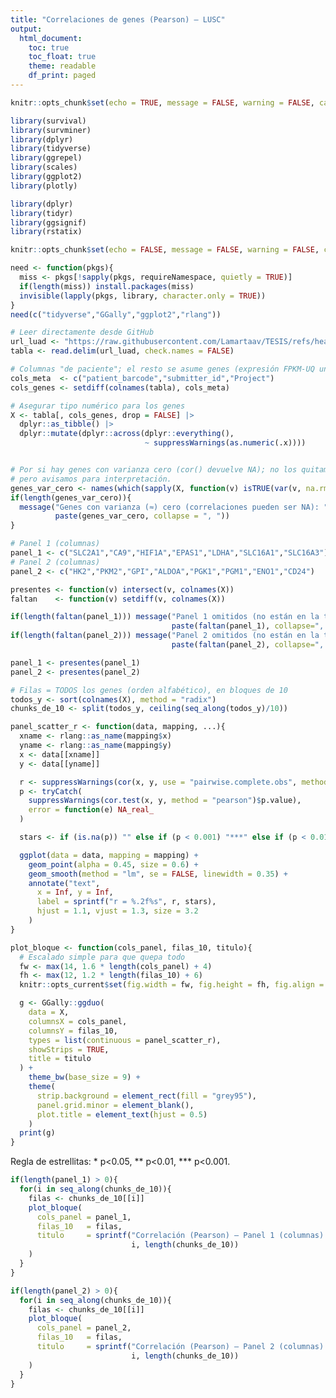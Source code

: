 ```yaml
---
title: "Correlaciones de genes (Pearson) — LUSC"
output:
  html_document:
    toc: true
    toc_float: true
    theme: readable
    df_print: paged
---
```


```r
knitr::opts_chunk$set(echo = TRUE, message = FALSE, warning = FALSE, cache = TRUE)

library(survival)
library(survminer)
library(dplyr)
library(tidyverse)
library(ggrepel)
library(scales)
library(ggplot2)
library(plotly)

library(dplyr)
library(tidyr)
library(ggsignif)
library(rstatix)

knitr::opts_chunk$set(echo = FALSE, message = FALSE, warning = FALSE, cache = TRUE)

need <- function(pkgs){
  miss <- pkgs[!sapply(pkgs, requireNamespace, quietly = TRUE)]
  if(length(miss)) install.packages(miss)
  invisible(lapply(pkgs, library, character.only = TRUE))
}
need(c("tidyverse","GGally","ggplot2","rlang"))
```

```r
# Leer directamente desde GitHub
url_luad <- "https://raw.githubusercontent.com/Lamartaav/TESIS/refs/heads/main/tejido_tumoral_LUSC.tsv"
tabla <- read.delim(url_luad, check.names = FALSE)

# Columnas "de paciente"; el resto se asume genes (expresión FPKM-UQ unstranded)
cols_meta  <- c("patient_barcode","submitter_id","Project")
cols_genes <- setdiff(colnames(tabla), cols_meta)

# Asegurar tipo numérico para los genes
X <- tabla[, cols_genes, drop = FALSE] |>
  dplyr::as_tibble() |>
  dplyr::mutate(dplyr::across(dplyr::everything(),
                              ~ suppressWarnings(as.numeric(.x))))


# Por si hay genes con varianza cero (cor() devuelve NA); no los quitamos,
# pero avisamos para interpretación.
genes_var_cero <- names(which(sapply(X, function(v) isTRUE(var(v, na.rm=TRUE) == 0))))
if(length(genes_var_cero)){
  message("Genes con varianza (≈) cero (correlaciones pueden ser NA): ",
          paste(genes_var_cero, collapse = ", "))
}

```


```r
# Panel 1 (columnas)
panel_1 <- c("SLC2A1","CA9","HIF1A","EPAS1","LDHA","SLC16A1","SLC16A3")
# Panel 2 (columnas)
panel_2 <- c("HK2","PKM2","GPI","ALDOA","PGK1","PGM1","ENO1","CD24")

presentes <- function(v) intersect(v, colnames(X))
faltan    <- function(v) setdiff(v, colnames(X))

if(length(faltan(panel_1))) message("Panel 1 omitidos (no están en la tabla): ",
                                    paste(faltan(panel_1), collapse=", "))
if(length(faltan(panel_2))) message("Panel 2 omitidos (no están en la tabla): ",
                                    paste(faltan(panel_2), collapse=", "))

panel_1 <- presentes(panel_1)
panel_2 <- presentes(panel_2)

# Filas = TODOS los genes (orden alfabético), en bloques de 10
todos_y <- sort(colnames(X), method = "radix")
chunks_de_10 <- split(todos_y, ceiling(seq_along(todos_y)/10))

```


```r
panel_scatter_r <- function(data, mapping, ...){
  xname <- rlang::as_name(mapping$x)
  yname <- rlang::as_name(mapping$y)
  x <- data[[xname]]
  y <- data[[yname]]

  r <- suppressWarnings(cor(x, y, use = "pairwise.complete.obs", method = "pearson"))
  p <- tryCatch(
    suppressWarnings(cor.test(x, y, method = "pearson")$p.value),
    error = function(e) NA_real_
  )

  stars <- if (is.na(p)) "" else if (p < 0.001) "***" else if (p < 0.01) "**" else if (p < 0.05) "*" else ""

  ggplot(data = data, mapping = mapping) +
    geom_point(alpha = 0.45, size = 0.6) +
    geom_smooth(method = "lm", se = FALSE, linewidth = 0.35) +
    annotate("text",
      x = Inf, y = Inf,
      label = sprintf("r = %.2f%s", r, stars),
      hjust = 1.1, vjust = 1.3, size = 3.2
    )
}

```

```r
plot_bloque <- function(cols_panel, filas_10, titulo){
  # Escalado simple para que quepa todo
  fw <- max(14, 1.6 * length(cols_panel) + 4)
  fh <- max(12, 1.2 * length(filas_10) + 6)
  knitr::opts_current$set(fig.width = fw, fig.height = fh, fig.align = "center")

  g <- GGally::ggduo(
    data = X,
    columnsX = cols_panel,
    columnsY = filas_10,
    types = list(continuous = panel_scatter_r),
    showStrips = TRUE,
    title = titulo
  ) +
    theme_bw(base_size = 9) +
    theme(
      strip.background = element_rect(fill = "grey95"),
      panel.grid.minor = element_blank(),
      plot.title = element_text(hjust = 0.5)
    )
  print(g)
}
```

Regla de estrellitas: * p<0.05, ** p<0.01, *** p<0.001.

```r
if(length(panel_1) > 0){
  for(i in seq_along(chunks_de_10)){
    filas <- chunks_de_10[[i]]
    plot_bloque(
      cols_panel = panel_1,
      filas_10   = filas,
      titulo     = sprintf("Correlación (Pearson) — Panel 1 (columnas) vs Bloque %d/%d de genes (filas) | LUAD",
                           i, length(chunks_de_10))
    )
  }
}


```


```r
if(length(panel_2) > 0){
  for(i in seq_along(chunks_de_10)){
    filas <- chunks_de_10[[i]]
    plot_bloque(
      cols_panel = panel_2,
      filas_10   = filas,
      titulo     = sprintf("Correlación (Pearson) — Panel 2 (columnas) vs Bloque %d/%d de genes (filas) | LUAD",
                           i, length(chunks_de_10))
    )
  }
}
```